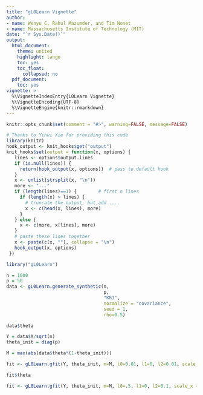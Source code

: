```yaml
---
title: "gL0Learn Vignette"
author:
- name: Wenyu C, Rahul Mazumder, and Tim Nonet
- name: Massachusetts Institute of Technology (MIT)
date: "`r Sys.Date()`"
output:
  html_document:
    theme: united
    highlight: tango
    toc: yes
    toc_float:
      collapsed: no
  pdf_document:
    toc: yes
vignette: >
  %\VignetteIndexEntry{L0Learn Vignette}
  %\VignetteEncoding{UTF-8}
  %\VignetteEngine{knitr::rmarkdown}
---
```


```r
knitr::opts_chunk$set(comment = "#>", warning=FALSE, message=FALSE)
```
```r
# Thanks to Yihui Xie for providing this code
library(knitr)
hook_output <- knit_hooks$get("output")
knit_hooks$set(output = function(x, options) {
   lines <- options$output.lines
   if (is.null(lines)) {
     return(hook_output(x, options))  # pass to default hook
   }
   x <- unlist(strsplit(x, "\n"))
   more <- "..."
   if (length(lines)==1) {        # first n lines
     if (length(x) > lines) {
       # truncate the output, but add ....
       x <- c(head(x, lines), more)
     }
   } else {
     x <- c(more, x[lines], more)
   }
   # paste these lines together
   x <- paste(c(x, ""), collapse = "\n")
   hook_output(x, options)
 })
```

```r
library("gL0Learn")
```


```r
n = 1000
p = 50
data <- gL0Learn.generate_synthetic(n,
                                    p,
                                    "KR1",
                                    normalize = "covariance",
                                    seed = 1,
                                    rho=0.5)


```

```r
data$theta

```

```r
Y = data$X/sqrt(n)
theta_init = diag(p)

M = max(abs(data$theta*(1-theta_init)))
```

```r

fit <- gL0Learn.gfit(Y, theta_init, m=M, l0=0.01, l1=0, l2=0.01, scale_x = FALSE)
```


```r

fit$theta
```
```r
fit <- gL0Learn.gfit(Y, theta_init, m=M, l0=.5, l1=0, l2=0.1, scale_x = FALSE, algorithm = "CDPSI")

```
